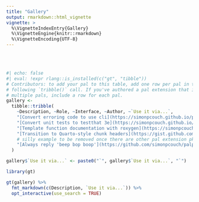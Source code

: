 ```yaml
---
title: "Gallery"
output: rmarkdown::html_vignette
vignette: >
  %\VignetteIndexEntry{Gallery}
  %\VignetteEngine{knitr::rmarkdown}
  %\VignetteEncoding{UTF-8}
---
```


<br><br>

```r
#| echo: false
#| eval: !expr rlang::is_installed(c("gt", "tibble"))
# Contributors: to add your pal to this table, add one row per pal in the
# following `tribble()` call. If you've authored a pal extension that includes
# multiple pals, include a row for each pal.
gallery <- 
  tibble::tribble(
    ~Description, ~Role, ~Interface, ~Author, ~`Use it via...`,
    "[Convert erroring code to use cli](https://simonpcouch.github.io/pal/reference/pal_cli.html)", "cli", "replace", "Simon Couch", "library(pal)",
    "[Convert unit tests to testthat 3e](https://simonpcouch.github.io/pal/reference/pal_testthat.html)", "testthat", "replace", "Simon Couch", "library(pal)",
    "[Template function documentation with roxygen](https://simonpcouch.github.io/pal/reference/pal_roxygen.html)", "roxygen", "prefix", "Simon Couch", "library(pal)",
    "[Transition to Quarto-style chunk headers](https://gist.github.com/hfrick/1ca8fc2cb2a4409b743e8120c6cc2223)", "quartochunk", "replace", "Hannah Frick", "prompt_new(\"quartochunk\", \"replace\", \"https://gist.githubusercontent.com/hfrick/1ca8fc2cb2a4409b743e8120c6cc2223/raw/a9703edfbd4e83839af0278c33add1b33e243d02/quartochunk-replace.md\")",
    # silly example to be removed once there are other pal extension pkgs
    "[Always reply 'beep bop boop'](https://github.com/simonpcouch/palpable)", "boop", "replace", "Simon Couch", "pak::pak(\"simonpcouch/palpable\"); library(palpable)"
  ) 

gallery$`Use it via...` <- paste0("`", gallery$`Use it via...`, "`")

library(gt)

gt(gallery) %>%
  fmt_markdown(c(Description, `Use it via...`)) %>%
  opt_interactive(use_search = TRUE)
```

